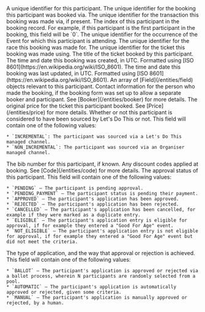 
<Property name="id" type="ID">
  A unique identifier for this participant.
</Property>

<Property name="bookingId" type="ID">
  The unique identifier for the booking this participant was booked via.
</Property>

<Property name="transactionId" type="ID | null">
  The unique identifier for the transaction this booking was made via, if
  present.
</Property>

<Property name="participantIndex" type="number">
  The index of this participant in the booking record. For example, if this
  participant is the first participant in the booking, this field will be `0`.
</Property>

<Property name="eventOccurenceId" type="ID">
  The unique identifier for the occurrence of the Event for which this
  participant is attending.
</Property>

<Property name="raceId" type="ID">
  The unique identifier for the race this booking was made for.
</Property>

<Property name="ticketId" type="ID">
  The unique identifier for the ticket this booking was made using.
</Property>

<Property name="ticketTitle" type="string">
  The title of the ticket booked by this participant.
</Property>

<Property name="createdAt" type="string">
  The time and date this booking was created, in UTC. Formatted using [ISO
  8601](https://en.wikipedia.org/wiki/ISO_8601).
</Property>

<Property name="updatedAt" type="string">
  The time and date this booking was last updated, in UTC. Formatted using [ISO
  8601](https://en.wikipedia.org/wiki/ISO_8601).
</Property>

<Property name="fields" type="Field[]">
  An array of [Field](/entities/field) objects relevant to this participant.
</Property>

<Property name="booker" type="Booker | null">
  Contact information for the person who made the booking, if the booking form
  was set up to allow a separate booker and participant. See
  [Booker](/entities/booker) for more details.
</Property>

<Property name="originalTicketPrice" type="Price">
  The original price for the ticket this participant booked. See
  [Price](/entities/price) for more details.
</Property>

<Property name="incrementalStatus" type="string">
  Whether or not this participant is considered to have been sourced by Let's Do This or not. This field will contain one of the following values:

    * `INCREMENTAL`: The participant was sourced via a Let's Do This managed channel.
    * `NON_INCREMENTAL`: The participant was sourced via an Organiser managed channel.

</Property>

<Property name="bibNumber" type="string | null">
  The bib number for this participant, if known.
</Property>

<Property name="bookingCodesUsed" type="Code[]">
  Any discount codes applied at booking. See [Code](/entities/code) for more
  details.
</Property>

<Property name="approvalStatus" type="string">
  The approval status of this participant. This field will contain one of the
  following values:

    * `PENDING` — The participant is pending approval.
    * `PENDING_PAYMENT` — The participant status is pending their payment.
    * `APPROVED` — The participant's application has been approved.
    * `REJECTED` — The participant's application has been rejected.
    * `CANCELLED` — The participant's application has been cancelled, for example if they were marked as a duplicate entry.
    * `ELIGIBLE` — The participant's application entry is eligible for approval, if for example they entered a "Good For Age" event.
    * `NOT_ELIGIBLE` — The participant's application entry is not eligible for approval, if for example they entered a "Good For Age" event but did not meet the criteria.

</Property>

<Property name="applicationResolutionType" type="string">
  The type of application, and the way that approval or rejection is achieved. This field will contain one of the following values:

    * `BALLOT` — The participant's application is approved or rejected via a ballot process, wherein N participants are randomly selected from a pool.
    * `AUTOMATIC` — The participant's application is automatically approved or rejected, given some criteria.
    * `MANUAL` — The participant's application is manually approved or rejected, by a human.

</Property>
